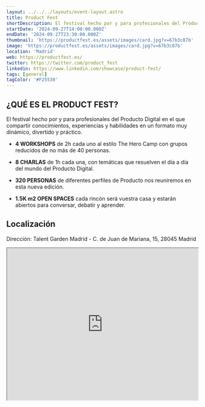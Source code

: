 ```yaml
---
layout: ../../../layouts/event-layout.astro
title: Product Fest
shortDescription: El festival hecho por y para profesionales del Producto Digital en el que compartir conocimientos, experiencias y habilidades en un formato muy dinámico, divertido y práctico.
startDate: '2024-09-27T14:00:00.000Z'
endDate: '2024-09-27T23:30:00.000Z'
thumbnail: 'https://productfest.es/assets/images/card.jpg?v=67b3c87b'
image: 'https://productfest.es/assets/images/card.jpg?v=67b3c87b'
location: 'Madrid'
web: https://productfest.es/
twitter: https://twitter.com/product_fest
linkedin: https://www.linkedin.com/showcase/product-fest/
tags: [general]
tagColor: '#F25530'
---
```


## ¿QUÉ ES EL PRODUCT FEST?

El festival hecho por y para profesionales del Producto Digital en el que compartir conocimientos, experiencias y habilidades en un formato muy dinámico, divertido y práctico.

- **4 WORKSHOPS** de 2h cada uno al estilo The Hero Camp con grupos reducidos de no más de 40 personas.

- **8 CHARLAS** de 1h cada una, con temáticas que resuelven el día a día del mundo del Producto Digital.

- **320 PERSONAS** de diferentes perfiles de Producto nos reuniremos en esta nueva edición.

- **1.5K m2 OPEN SPACES** cada rincón será vuestra casa y estarán abiertos para conversar, debatir y aprender.

## Localización

Dirección: Talent Garden Madrid - C. de Juan de Mariana, 15, 28045 Madrid

<iframe
  style="width: 100%; height: 400px;"
  height="400"
  allowfullscreen=""
  loading="lazy"
  referrerpolicy="no-referrer-when-downgrade"
  src="https://www.google.com/maps/embed?pb=!1m18!1m12!1m3!1d3038.475042233288!2d-3.68891902247726!3d40.39832597144259!2m3!1f0!2f0!3f0!3m2!1i1024!2i768!4f13.1!3m3!1m2!1s0xd422706bff431ad%3A0xe1297343074f52c0!2sTalent%20Garden%20Madrid!5e0!3m2!1ses!2ses!4v1691654394771!5m2!1ses!2ses"
  aria-label="Talent Garden Madrid - C. de Juan de Mariana, 15, 28045 Madrid"
></iframe>
